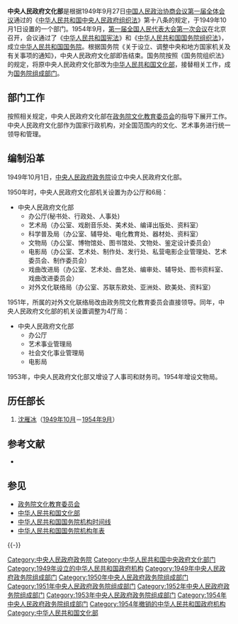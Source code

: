 {{Infobox PRCG
|机构名称 = 中央人民政府文化部
|标志1 = National Emblem of the People's Republic of China.svg
|标志1说明 = [[中华人民共和国国徽|中华人民共和国国徽]]
|业务上级 = [[政务院文化教育委员会|政务院文化教育委员会]]
|组织上级 = [[中央人民政府政务院|中央人民政府政务院]]
|机构类型 = 政务院部门
|行政级别 = 正部级
|成立时间 = 1949年10月
|撤销时间 = 1954年9月
|接替者 = [[中华人民共和国文化部|中华人民共和国文化部]]
}}

'''中央人民政府文化部'''是根据1949年9月27日[[中国人民政治协商会议第一届全体会议|中国人民政治协商会议第一届全体会议]]通过的《[[中华人民共和国中央人民政府组织法|中华人民共和国中央人民政府组织法]]》第十八条的规定，于1949年10月1日设置的一个部门。1954年9月，[[第一届全国人民代表大会第一次会议|第一届全国人民代表大会第一次会议]]在北京召开，会议通过了《[[中华人民共和国宪法|中华人民共和国宪法]]》和《[[中华人民共和国国务院组织法|中华人民共和国国务院组织法]]》，成立[[中华人民共和国国务院|中华人民共和国国务院]]。根据国务院《关于设立、调整中央和地方国家机关及有关事项的通知》，中央人民政府文化部即告结束。国务院按照《国务院组织法》的规定，将原中央人民政府文化部改为[[中华人民共和国文化部|中华人民共和国文化部]]，接替相关工作，成为[[国务院组成部门|国务院组成部门]]。

==部门工作==
按照相关规定，中央人民政府文化部在[[政务院文化教育委员会|政务院文化教育委员会]]的指导下展开工作。中央人民政府文化部作为国家行政机构，对全国范围内的文化、艺术事务进行统一领导和管理。

==编制沿革==
1949年10月1日，[[中央人民政府政务院|中央人民政府政务院]]设立中央人民政府文化部。

1950年时，中央人民政府文化部机关设置为办公厅和6局：

*中央人民政府文化部
**办公厅(秘书处、行政处、人事处)
**艺术局（办公室、戏剧音乐处、美术处、编译出版处、资料室）
**科学普及局（办公室、辅导处、电化教育处、器材处、资料室）
**文物局（办公室、博物馆处、图书馆处、文物处、鉴定设计委员会）
**电影局（办公室、艺术处、制作处、发行处、私营电影企业管理处、艺术委员会、制作委员会）
**戏曲改进局（办公室、艺术处、曲艺处、编审处、辅导处、图书资料室、戏曲改进委员会）
**对外文化联络局（办公室、苏联东欧处、亚洲处、欧美处、资料室）


1951年，所属的对外文化联络局改由政务院文化教育委员会直接领导。同年，中央人民政府文化部的机关设置调整为4厅局：

*中央人民政府文化部
**办公厅
**艺术事业管理局
**社会文化事业管理局
**电影局


1953年，中央人民政府文化部又增设了人事司和财务司。1954年增设文物局。

==历任部长==
#[[沈雁冰|沈雁冰]]（[[1949年10月|1949年10月]]－[[1954年9月|1954年9月]]）

== 参考文献 ==
* {{cite book |editor = 苏尚尧 主编 |title = 《中华人民共和国中央政府机构（1949-1990年）》 |location=北京 |publisher=经济科学出版社 |year=1993 |id = ISBN 7505805045/D•54 }}

==参见==
*[[政务院文化教育委员会|政务院文化教育委员会]]
*[[中华人民共和国文化部|中华人民共和国文化部]]
*[[中华人民共和国国务院机构时间线|中华人民共和国国务院机构时间线]]
*[[中华人民共和国国务院机构年表|中华人民共和国国务院机构年表]]

{{-}}
{{Template group
|list=
{{中央人民政府政务院}}
{{1949年中央人民政府政务院}}
{{1950年中央人民政府政务院}}
{{1951年中央人民政府政务院}}
{{1952年中央人民政府政务院}}
{{1953年中央人民政府政务院}}
{{1954年中央人民政府政务院}}
}}

[[Category:中央人民政府政务院|Category:中央人民政府政务院]]
[[Category:中华人民共和国中央政府文化部门|Category:中华人民共和国中央政府文化部门]]
[[Category:1949年设立的中华人民共和国政府机构|Category:1949年设立的中华人民共和国政府机构]]
[[Category:1949年中央人民政府政务院组成部门|Category:1949年中央人民政府政务院组成部门]]
[[Category:1950年中央人民政府政务院组成部门|Category:1950年中央人民政府政务院组成部门]]
[[Category:1951年中央人民政府政务院组成部门|Category:1951年中央人民政府政务院组成部门]]
[[Category:1952年中央人民政府政务院组成部门|Category:1952年中央人民政府政务院组成部门]]
[[Category:1953年中央人民政府政务院组成部门|Category:1953年中央人民政府政务院组成部门]]
[[Category:1954年中央人民政府政务院组成部门|Category:1954年中央人民政府政务院组成部门]]
[[Category:1954年撤销的中华人民共和国政府机构|Category:1954年撤销的中华人民共和国政府机构]]
[[Category:中华人民共和国文化部|Category:中华人民共和国文化部]]